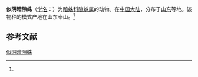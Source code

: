{{Speciesbox
| name = 似阴暗隙蛛
| status = 
| status_system = 
| image = 
| genus = Coelotes
| species = subluctuosus
| authority = (Zhu et Wang, 1994)<ref name='id14118'>{{cite web| url =http://www.bioinfo.cn/db05/BjdwSpecies.php?action=view&id=14118| title =似阴暗隙蛛| work =《中国动物物种编目数据库》| publisher =中国科学院微生物研究所| author =中国科学院动物研究所| accessdate =2009-04-28| deadurl =yes| archiveurl =https://web.archive.org/web/20160305020620/http://www.bioinfo.cn/db05/BjdwSpecies.php?action=view&id=14118| archivedate =2016-03-05}}</ref>
}}

'''似阴暗隙蛛'''（[[学名|学名]]：{{lang|la|''Coelotes subluctuosus''}}）为[[暗蛛科|暗蛛科]][[隙蛛属|隙蛛属]]的动物。在[[中国大陆|中国大陆]]，分布于[[山东|山东]]等地。该物种的模式产地在山东泰山。<ref name='id14118'/>

== 参考文献 ==
{{reflist}}

{{Wikispecies|Coelotes subluctuosus}}

[[Category:隙蛛属|似阴暗隙蛛]]


{{蜘蛛小作品}}
